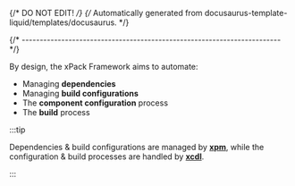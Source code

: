 {/* DO NOT EDIT! */}
{/* Automatically generated from docusaurus-template-liquid/templates/docusaurus. */}

{/* ------------------------------------------------------------------------ */}

By design, the xPack Framework aims to automate:

- Managing **dependencies**
- Managing **build configurations**
- The **component configuration** process
- The **build** process

:::tip

Dependencies & build configurations are managed by
**[xpm](https://xpack.github.io/xpm/)**,
while the configuration & build processes are handled by
**[xcdl](https://xpack.github.io/xcdl/)**.

:::
